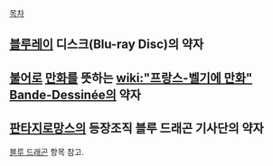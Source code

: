 [[목차]]

== [[블루레이]] 디스크(Blu-ray Disc)의 약자 ==

== [[불어]]로 [[만화]]를 뜻하는 [[wiki:"프랑스-벨기에 만화" Bande-Dessinée]]의 약자 ==

== [[판타지로망스]]의 등장조직 블루 드래곤 기사단의 약자 ==
[[블루 드래곤]] 항목 참고.

